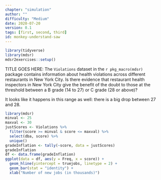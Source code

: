```yaml
---
chapter: "simulation"
author: ""
difficulty: "Medium"
date: 2020-07-20 
version: 0.1
tags: [first, second, third]
id: monkey-understand-saw
---
```


```r
library(tidyverse)
library(mdsr)
mdsr2exercises::setup()
```

TITLE GOES HERE: The `Violations` dataset in the `r pkg_macro(mdsr)` package contains information about health violations across different restaurants in New York City. Is there evidence that restaurant health inspectors in New York City give the benefit of the doubt to those at the threshold between a B grade (14 to 27) or C grade (28 or above)?

<!--begin-answer-->
It looks like it happens in this range as well: there is a big drop between 27 and 28.
```r
library(mdsr)
minval <- 25
maxval <- 30
justScores <- Violations %>%
  filter(score >= minval & score <= maxval) %>%
  select(dba, score) %>%
  unique()
gradeInflation <- tally(~score, data = justScores)
gradeInflation
df <- data.frame(gradeInflation)
ggplot(data = df, aes(y = Freq, x = score)) +
  geom_hline(yintercept = truejobs, linetype = 2) +
  geom_bar(stat = "identity") +
  xlab("Number of new jobs (in thousands)")
```
<!--end-answer-->




